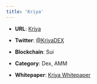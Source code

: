 ```yaml
---
title: 'Kriya'
---
```


* **URL**: [Kriya](https://www.kriya.finance/)

* **Twitter**: [@KriyaDEX](https://twitter.com/KriyaDEX)

* **Blockchain**: Sui

* **Category**: Dex, AMM

* **Whitepaper**: [Kriya Whitepaper](https://github.com/Galxe/protocol-whitepaper/blob/main/Galxe_Protocol_Whitepaper.pdf) 